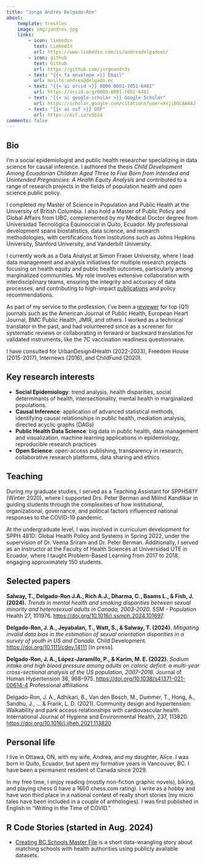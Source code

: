 ```yaml
---
title: "Jorge Andrés Delgado-Ron"
about:
    template: trestles
    image: img/jandres.jpg
    links:
        - icon: linkedin
          text: LinkedIn
          url: https://www.linkedin.com/in/andresdelgadoec/
        - icon: github
          text: Github
          url: https://github.com/jorgeandr3s
        - text: "{{< fa envelope >}} Email"
          url: mailto:andres@delgado.ec
        - text: "{{< ai orcid >}} 0000-0001-7051-6481"
          url: https://orcid.org/0000-0001-7051-6481
        - text: "{{< ai google-scholar >}} Google Scholar"
          url: https://scholar.google.com/citations?user=Xxji6OcAAAAJ
        - text: "{{< ai osf >}} OSF"
          url: https://osf.io/v562d
comments: false
---
```


```{=html}
<!-- <script type='application/ld+json'> -->
<!-- {"@context":"http://www.schema.org","@type":"person","name":"Jorge Andrés Delgado-Ron","jobTitle":"Data Analyst","height":"175 cm","gender":"male","description":"J. Andrés Delgado-Ron is a public health researcher and social epidemiologist.","url":"https://jorgeandr3s.github.io/r-code-stories/","image":"https://jorgeandr3s.github.io/r-code-stories/img/jandres.jpg","address":{"@type":"PostalAddress","addressLocality":"Ottawa","addressRegion":"ON","postalCode":"K1N5G2","addressCountry":"Canada"},"alumniOf":[{"@type":"CollegeOrUniversity","name":"University of British Columbia","sameAs":"https://en.wikipedia.org/wiki/University_of_British_Columbia"}],"worksFor":[{"@type":"Organization","name":"Simon Fraser University"}],"birthDate":"1986-07-02","birthPlace":"Quito, Ecuador","nationality":[{"@type":"Country","name":"Ecuador"},{"@type":"Country","name":"Canada (PR)"}]} -->
<!-- </script> -->
```
## Bio

I’m a social epidemiologist and public health researcher specializing in data science for causal inference. I authored the thesis *Child Development Among Ecuadorian Children Aged Three to Five Born from Intended and Unintended Pregnancies: A Health Equity Analysis* and contributed to a range of research projects in the fields of population health and open science public policy.

I completed my Master of Science in Population and Public Health at the University of British Columbia. I also hold a Master of Public Policy and Global Affairs from UBC, complemented by my Medical Doctor degree from Universidad Tecnológica Equinoccial in Quito, Ecuador. My professional development spans biostatistics, data science, and research methodologies, with certifications from institutions such as Johns Hopkins University, Stanford University, and Vanderbilt University.

I currently work as a Data Analyst at Simon Fraser University, where I lead data management and analysis initiatives for multiple research projects focusing on health equity and public health outcomes, particularly among marginalized communities. My role involves extensive collaboration with interdisciplinary teams, ensuring the integrity and accuracy of data processes, and contributing to high-impact [publications](https://doctor.delgado.ec/publications/) and policy recommendations.

As part of my service to the profession, I've been a [reviewer](https://www.webofscience.com/wos/author/record/GNH-6160-2022) for top (Q1) journals such as the American Journal of Public Health, European Heart Journal, BMC Public Health, JMIR, and others. I worked as a technical translator in the past, and had volunteered since as a screener for systematic reviews or collaborating in forward or backward translation for validated instruments, like the 7C vaccination readiness questionnaire.

I have consulted for UrbanDesign4Health (2022-2023), Freedom House (2015-2017), Internews (2016), and ChildFund (2020).

## Key research interests

-   **Social Epidemiology**: trend analysis, health disparities, social determinants of health, intersectionality, mental health in marginalized populations.
-   **Causal Inference**: application of advanced statistical methods, identifying causal relationships in public health, mediation analysis, directed acyclic graphs (DAGs)
-   **Public Health Data Science**: big data in public health, data management and visualization, machine learning applications in epidemiology, reproducible research practices
-   **Open Science**: open-access publishing, transparency in research, collaborative research platforms, data sharing and ethics

## Teaching

During my graduate studies, I served as a Teaching Assistant for SPPH581Y (Winter 2020), where I supported Drs. Peter Berman and Milind Kandlikar in guiding students through the complexities of how institutional, organizational, governance, and political factors influenced national responses to the COVID-19 pandemic.

At the undergraduate level, I was involved in curriculum development for SPPH 481D: Global Health Policy and Systems in Spring 2022, under the supervision of Dr. Veena Sriram and Dr. Peter Berman. Additionally, I served as an Instructor at the Faculty of Health Sciences at Universidad UTE in Ecuador, where I taught Problem-Based Learning from 2017 to 2018, engaging approximately 150 students.

## Selected papers

**Salway, T., Delgado-Ron J.A., Rich A.J., Dharma, C., Baams L., & Fish, J. (2024).** *Trends in mental health and smoking disparities between sexual minority and heterosexual adults in Canada, 2003-2020.* SSM - Population Health 27, 101976. <https://doi.org/10.1016/j.ssmph.2024.101697>.

**Delgado-Ron, J. A., Jeyabalan, T., Watt, S., & Salway, T. (2024).** *Mitigating invalid data bias in the estimation of sexual orientation disparities in a survey of youth in US and Canada.* Child Development. <https://doi.org/10.1111/cdev.14111> \[In press\].

**Delgado-Ron, J. A., López-Jaramillo, P., & Karim, M. E. (2022).** *Sodium intake and high blood pressure among adults on caloric deficit: a multi-year cross-sectional analysis of the US population, 2007–2018.* Journal of Human Hypertension 36, 968–975. <https://doi.org/10.1038/s41371-021-00614-4> Professional affiliations

Delgado-Ron, J. A., Adhikari, B., Van den Bosch, M., Dummer, T., Hong, A., Sandhu, J., ... & Frank, L. D. (2021). Community design and hypertension: Walkability and park access relationships with cardiovascular health. International Journal of Hygiene and Environmental Health, 237, 113820. <https://doi.org/10.1016/j.ijheh.2021.113820>

## Personal life

I live in Ottawa, ON, with my wife, Andrea, and my daughter, Alice. I was born in Quito, Ecuador, but spent my formative years in Vancouver, BC. I have been a permanent resident of Canada since 2029.

In my free time, I enjoy reading (mostly non-fiction graphic novels), biking, and playing chess (I have a 1600 chess.com rating). I write as a hobby and have won third place in a national contest of really short stories (my micro tales have been included in a couple of anthologies). I was first published in English in "Writing in the Time of COVID."

## R Code Stories (started in Aug. 2024)

-   [Creating BC Schools Master File](Creating_BC_schools_Master_File.html) is a short data-wrangling story about matching schools with health authorities using publicly available datasets.
